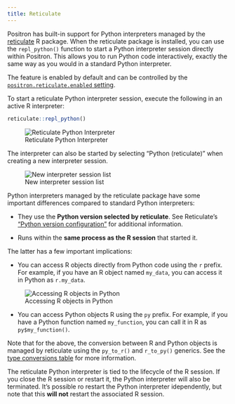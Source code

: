 ```yaml
---
title: Reticulate
---
```


Positron has built-in support for Python interpreters managed by the [reticulate](https://rstudio.github.io/reticulate/) R package. When the reticulate package is installed, you can use the `repl_python()` function to start a Python interpreter session directly within Positron. This allows you to run Python code interactively, exactly the same way as you would in a standard Python interpreter.

The feature is enabled by default and can be controlled by the [`positron.reticulate.enabled` setting](positron://settings/positron.reticulate.enabled). 

To start a reticulate Python interpreter session, execute the following in an active R interpreter:

```r
reticulate::repl_python()
```

![Reticulate Python Interpreter](images/reticulate-interpreter.png)

The interpreter can also be started by selecting "Python (reticulate)" when creating a new interpreter session. 

![New interpreter session list](images/reticulate-interpreter-list.png)

Python interpreters managed by the reticulate package have some important differences compared to standard Python interpreters:

- They use the **Python version selected by reticulate**. See Reticulate's ["Python version configuration"](https://rstudio.github.io/reticulate/articles/versions.html) for additional information.

- Runs within the **same process as the R session** that started it. 

The latter has a few important implications:

- You can access R objects directly from Python code using the `r` prefix. For example, if you have an R object named `my_data`, you can access it in Python as `r.my_data`. 

![Accessing R objects in Python](images/reticulate-python-objs.png)

- You can access Python objects R using the `py` prefix. For example, if you have a Python function named `my_function`, you can call it in R as `py$my_function()`.

Note that for the above, the conversion between R and Python objects is managed by reticulate using the `py_to_r()` and `r_to_py()` generics. See the [type conversions table](https://rstudio.github.io/reticulate/index.html#type-conversions) for more information.

The reticulate Python interpreter is tied to the lifecycle of the R session. If you close the R session or restart it, the Python interpreter will also be terminated. It's possible ro restart the Python interpreter idependently, but note that this **will not** restart the associated R session.








